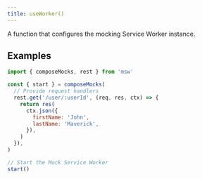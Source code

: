 ```yaml
---
title: useWorker()
---
```


A function that configures the mocking Service Worker instance.

## Examples

```js showLineNumbers
import { composeMocks, rest } from 'msw'

const { start } = composeMocks(
  // Provide request handlers
  rest.get('/user/:userId', (req, res, ctx) => {
    return res(
      ctx.json({
        firstName: 'John',
        lastName: 'Maverick',
      }),
    )
  }),
)

// Start the Mock Service Worker
start()
```

